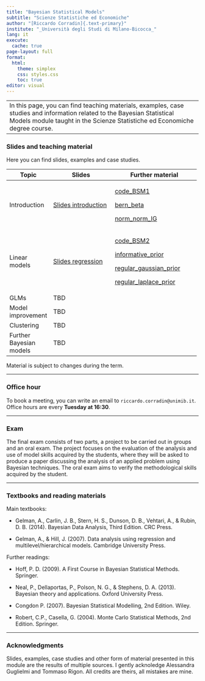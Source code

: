 ```yaml
---
title: "Bayesian Statistical Models"
subtitle: "Scienze Statistiche ed Economiche"
author: "[Riccardo Corradin]{.text-primary}"
institute: "_Università degli Studi di Milano-Bicocca_"
lang: it
execute:
  cache: true
page-layout: full
format:
  html:
    theme: simplex
    css: styles.css
    toc: true
editor: visual
---
```


+--------------------------------------------------------------------------------------------------------------------------------------------------------------------------------------------------------+
| In this page, you can find teaching materials, examples, case studies and information related to the Bayesian Statistical Models module taught in the Scienze Statistiche ed Economiche degree course. |
+--------------------------------------------------------------------------------------------------------------------------------------------------------------------------------------------------------+

### Slides and teaching material

Here you can find slides, examples and case studies.

+-------------------------+--------------------------------------------+------------------------------------------------------------+
| Topic                   | Slides                                     | Further material                                           |
+=========================+============================================+============================================================+
| Introduction            | [Slides introduction](slides/intro.pdf)    | [code_BSM1](code/code_BSM1.R)                              |
|                         |                                            |                                                            |
|                         |                                            | [bern_beta](code/bernoulli_beta.stan)                      |
|                         |                                            |                                                            |
|                         |                                            | [norm_norm_IG](code/normal_normal_gamma.stan)              |
+-------------------------+--------------------------------------------+------------------------------------------------------------+
| Linear models           | [Slides regression](slides/linear_reg.pdf) | [code_BSM2](code/code_BSM2.R)                              |
|                         |                                            |                                                            |
|                         |                                            | [informative_prior](code/informative_prior.stan)           |
|                         |                                            |                                                            |
|                         |                                            | [regular_gaussian_prior](code/regular_gaussian_prior.stan) |
|                         |                                            |                                                            |
|                         |                                            | [regular_laplace_prior](code/regular_laplace_prior.stan)   |
+-------------------------+--------------------------------------------+------------------------------------------------------------+
| GLMs                    | TBD                                        |                                                            |
+-------------------------+--------------------------------------------+------------------------------------------------------------+
| Model improvement       | TBD                                        |                                                            |
+-------------------------+--------------------------------------------+------------------------------------------------------------+
| Clustering              | TBD                                        |                                                            |
+-------------------------+--------------------------------------------+------------------------------------------------------------+
| Further Bayesian models | TBD                                        |                                                            |
+-------------------------+--------------------------------------------+------------------------------------------------------------+

Material is subject to changes during the term.

------------------------------------------------------------------------

### Office hour

To book a meeting, you can write an email to `riccardo.corradin@unimib.it`. Office hours are every **Tuesday at 16:30**.

------------------------------------------------------------------------

### Exam

The final exam consists of two parts, a project to be carried out in groups and an oral exam. The project focuses on the evaluation of the analysis and use of model skills acquired by the students, where they will be asked to produce a paper discussing the analysis of an applied problem using Bayesian techniques. The oral exam aims to verify the methodological skills acquired by the student.

------------------------------------------------------------------------

### Textbooks and reading materials

Main textbooks:

-   Gelman, A., Carlin, J. B., Stern, H. S., Dunson, D. B., Vehtari, A., & Rubin, D. B. (2014). Bayesian Data Analysis, Third Edition. CRC Press.

-   Gelman, A., & Hill, J. (2007). Data analysis using regression and multilevel/hierarchical models. Cambridge University Press.

Further readings:

-   Hoff, P. D. (2009). A First Course in Bayesian Statistical Methods. Springer.

-   Neal, P., Dellaportas, P., Polson, N. G., & Stephens, D. A. (2013). Bayesian theory and applications. Oxford University Press.

-   Congdon P. (2007). Bayesian Statistical Modelling, 2nd Edition. Wiley.

-   Robert, C.P., Casella, G. (2004). Monte Carlo Statistical Methods, 2nd Edition. Springer.

------------------------------------------------------------------------

### Acknowledgments

Slides, examples, case studies and other form of material presented in this module are the results of multiple sources. I gently acknoledge Alessandra Guglielmi and Tommaso Rigon. All credits are theirs, all mistakes are mine.
